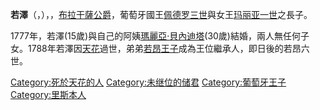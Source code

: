 {{Notability Unreferenced|time=2020-10-15T03:20:36+00:00}}
{{Infobox royalty
| name         = 若澤
| title        = 巴西親王
| image        = D. José, Príncipe da Beira e do Brasil.jpg
| birth_date   = {{Birth date|df=yes|1761|8|20}}
| birth_place  = {{flag|Kingdom of Portugal}}[[里斯本|里斯本]]
| death_date   = {{Death date and age|df=yes|1788|9|11|1761|8|20}}
| death_place  = {{flag|Kingdom of Portugal}}[[里斯本|里斯本]]
| burial_place = [[城外圣文生修道院|城外圣文生修道院]]
| full name    = José Francisco Xavier de Paula Domingos António Agostinho Anastácio
| house        = [[布拉干萨王朝|布拉干萨王朝]]
| father       = [[佩德罗三世_(葡萄牙)|佩德罗三世]]
| mother       = [[玛丽亚一世_(葡萄牙)|玛丽亚一世]]
| religion     = [[羅馬天主教|羅馬天主教]]
|spouse=[[葡萄牙的瑪麗亞·貝內迪塔|葡萄牙的瑪麗亞·貝內迪塔]]}}
'''若澤'''（{{lang-pt|José}}，{{bd|1761年|8月20日|1788年|9月11日}}），{{le|巴西親王|Prince of Brazil}}，[[布拉干薩公爵|布拉干薩公爵]]，葡萄牙國王[[佩德罗三世_(葡萄牙)|佩德罗三世]]與女王[[玛丽亚一世_(葡萄牙)|玛丽亚一世]]之長子。

1777年，若澤(15歲)與自己的阿姨[[葡萄牙的瑪麗亞·貝內迪塔|瑪麗亞·貝內迪塔]](30歲)結婚，兩人無任何子女。1788年若澤因[[天花|天花]]過世，弟弟[[若昂六世|若昂王子]]成為王位繼承人，即日後的若昂六世。

[[Category:死於天花的人|Category:死於天花的人]]
[[Category:未继位的储君|Category:未继位的储君]]
[[Category:葡萄牙王子|Category:葡萄牙王子]]
[[Category:里斯本人|Category:里斯本人]]